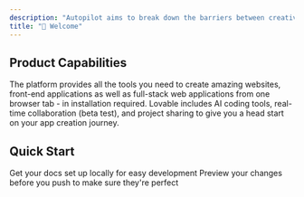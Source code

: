 ```yaml
---
description: "Autopilot aims to break down the barriers between creativity and technical programming, providing equal, simple, and implementable ways for all ideas. Based on AutoCoder self-developed PLE model, we can turn software ideas into truly usable software products through natural language interaction."
title: "👋 Welcome"
---
```


<!-- <img
  className="block dark:hidden"
  src="/微信图片_20250327003833.png"
  alt="Hero Light"
  title={true}
/>

<img
  className="hidden dark:block"
  src="/微信图片_20250327003833.png"
  alt="Hero Dark"
/> -->

## **Product Capabilities**

The platform provides all the tools you need to create amazing websites, front-end applications as well as full-stack web applications from one browser tab - in installation required. Lovable includes AI coding tools, real-time collaboration (beta test), and project sharing to give you a head start on your app creation journey.

## Quick Start 

<CardGroup cols="2">
  <Card title="Getting Started" href="https://docs.koudingvip.com/introduction">
    Get your docs set up locally for easy development
  </Card>
  <Card title="Tutorial" href="https://docs.koudingvip.com/introduction">
    Preview your changes before you push to make sure they're perfect
  </Card>
</CardGroup>